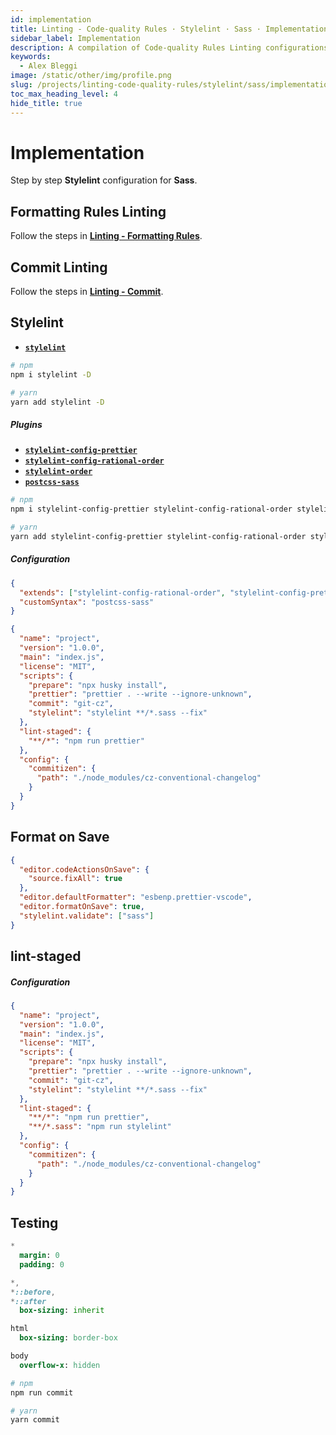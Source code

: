 ```yaml
---
id: implementation
title: Linting - Code-quality Rules · Stylelint · Sass · Implementation
sidebar_label: Implementation
description: A compilation of Code-quality Rules Linting configurations.
keywords:
  - Alex Bleggi
image: /static/other/img/profile.png
slug: /projects/linting-code-quality-rules/stylelint/sass/implementation
toc_max_heading_level: 4
hide_title: true
---
```



# Implementation

Step by step **Stylelint** configuration for **Sass**.

## Formatting Rules Linting

Follow the steps in **[Linting - Formatting Rules](/docs/projects/linting-formatting-rules/implementation)**.

## Commit Linting

Follow the steps in **[Linting - Commit](/docs/projects/linting-commit/implementation)**.

## Stylelint

- **[`stylelint`](https://www.npmjs.com/package/stylelint)**

```bash
# npm
npm i stylelint -D

# yarn
yarn add stylelint -D
```

##### Plugins

- **[`stylelint-config-prettier`](https://www.npmjs.com/package/stylelint-config-prettier)**
- **[`stylelint-config-rational-order`](https://www.npmjs.com/package/stylelint-config-rational-order)**
- **[`stylelint-order`](https://www.npmjs.com/package/stylelint-order)**
- **[`postcss-sass`](https://www.npmjs.com/package/postcss-sass)**

```bash
# npm
npm i stylelint-config-prettier stylelint-config-rational-order stylelint-order postcss-sass -D

# yarn
yarn add stylelint-config-prettier stylelint-config-rational-order stylelint-order postcss-sass -D
```

##### Configuration

```json {1-4} title=".stylelintrc.json"
{
  "extends": ["stylelint-config-rational-order", "stylelint-config-prettier"],
  "customSyntax": "postcss-sass"
}
```

```json {10} title="package.json"
{
  "name": "project",
  "version": "1.0.0",
  "main": "index.js",
  "license": "MIT",
  "scripts": {
    "prepare": "npx husky install",
    "prettier": "prettier . --write --ignore-unknown",
    "commit": "git-cz",
    "stylelint": "stylelint **/*.sass --fix"
  },
  "lint-staged": {
    "**/*": "npm run prettier"
  },
  "config": {
    "commitizen": {
      "path": "./node_modules/cz-conventional-changelog"
    }
  }
}
```

## Format on Save

```json {7} title=".vscode/settings.json"
{
  "editor.codeActionsOnSave": {
    "source.fixAll": true
  },
  "editor.defaultFormatter": "esbenp.prettier-vscode",
  "editor.formatOnSave": true,
  "stylelint.validate": ["sass"]
}
```

## lint-staged

##### Configuration

```json {14} title="package.json"
{
  "name": "project",
  "version": "1.0.0",
  "main": "index.js",
  "license": "MIT",
  "scripts": {
    "prepare": "npx husky install",
    "prettier": "prettier . --write --ignore-unknown",
    "commit": "git-cz",
    "stylelint": "stylelint **/*.sass --fix"
  },
  "lint-staged": {
    "**/*": "npm run prettier",
    "**/*.sass": "npm run stylelint"
  },
  "config": {
    "commitizen": {
      "path": "./node_modules/cz-conventional-changelog"
    }
  }
}
```

## Testing

```sass {1-14} title="src/index.sass"
*
  margin: 0
  padding: 0

*,
*::before,
*::after
  box-sizing: inherit

html
  box-sizing: border-box

body
  overflow-x: hidden
```

```bash
# npm
npm run commit

# yarn
yarn commit
```
